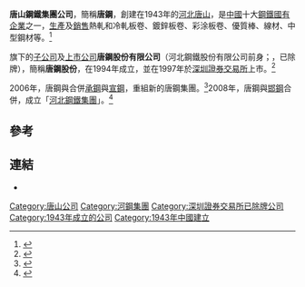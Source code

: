 {{Infobox_Company |
  company_name_zh = 唐山鋼鐵集團公司 |
  company_name = 唐山鋼鐵集團公司|
  company_logo = File:tangsteel.gif |
  company_type = [[國有企業|國有企業]]|
  image = 唐山滨河路河西路至钢厂道段唐山钢铁集团西门.jpg|
  foundation = 1943年 |
  location =[[中國|中國]][[河北省|河北省]][[唐山市|唐山市]]|
  industry = [[鋼鐵|鋼鐵]]|
  chairman = [[于勇|于勇]]|
  GM = 于勇|
  key_people = [[王子林|王子林]]（黨委書記、副董事長）|
  sales =  |
  profit =  |
  asset =  |
  market_value = |
  num_employees = |
  revenue = |
  products = |
  parent = [[河北鋼鐵集團|河北鋼鐵集團]]|
  subsid = 唐鋼股份|
  homepage = {{url|www.tangsteel.com.cn}}
}}
'''唐山鋼鐵集團公司'''，簡稱'''唐鋼'''，創建在1943年的[[河北省|河北]][[唐山市|唐山]]，是[[中國|中國]]十大[[鋼鐵|鋼鐵]][[國有企業|國有企業]]之一，[[生產|生產]]及[[銷售|銷售]]熱軋和冷軋板卷、鍍鋅板卷、彩涂板卷、優質棒、線材、中型鋼材等。<ref>{{Cite web |url=http://knology.chinaccm.com/phrase-2006011317174200373.html |title=唐钢钢铁集团 |accessdate=2008-12-01 |archive-date=2008-12-01 |archive-url=https://web.archive.org/web/20081201055344/http://knology.chinaccm.com/phrase-2006011317174200373.html |dead-url=yes }}</ref>

旗下的[[子公司|子公司]]及[[上市公司|上市公司]]'''唐鋼股份有限公司'''（河北鋼鐵股份有限公司前身；{{Szse2|000709}}，已除牌），簡稱'''唐鋼股份'''，在1994年成立，並在1997年於[[深圳證券交易所|深圳證券交易所]]上市。<ref>{{Cite web |url=http://money.finance.sina.com.cn/corp/go.php/vCI_CorpInfo/stockid/000709.phtml |title=唐钢股份 |accessdate=2008-12-01 |archive-date=2020-09-25 |archive-url=https://web.archive.org/web/20200925162536/http://money.finance.sina.com.cn/corp/go.php/vCI_CorpInfo/stockid/000709.phtml |dead-url=no }}</ref>

2006年，唐鋼與合併[[承鋼|承鋼]]與[[宣鋼|宣鋼]]，重組新的唐鋼集團。<ref>{{Cite web |url=http://mnc.people.com.cn/GB/54833/5145379.html |title=新唐鋼“鐵腕”整合：平衡利益是關鍵 |accessdate=2016-05-18 |archive-date=2018-10-01 |archive-url=https://web.archive.org/web/20181001131914/http://mnc.people.com.cn/GB/54833/5145379.html |dead-url=yes }}</ref>2008年，唐鋼與[[邯鋼|邯鋼]]合併，成立「[[河北鋼鐵集團|河北鋼鐵集團]]」。<ref>{{Cite web |url=http://finance.sina.com.cn/chanjing/b/20080611/02314966621.shtml |title=唐钢邯钢牵头组建河北钢铁集团 |accessdate=2008-12-01 |archive-date=2018-09-29 |archive-url=https://web.archive.org/web/20180929173458/http://finance.sina.com.cn/chanjing/b/20080611/02314966621.shtml |dead-url=no }}</ref>

== 參考 ==
{{reflist}}
== 連結 ==
* {{official|http://www.tangsteel.com.cn}}

{{唐山}}
[[Category:唐山公司|Category:唐山公司]]
[[Category:河鋼集團|Category:河鋼集團]]
[[Category:深圳證券交易所已除牌公司|Category:深圳證券交易所已除牌公司]]
[[Category:1943年成立的公司|Category:1943年成立的公司]]
[[Category:1943年中國建立|Category:1943年中國建立]]